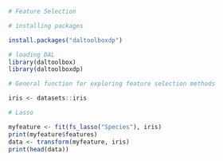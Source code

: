 ```r
# Feature Selection

# installing packages

install.packages("daltoolboxdp")
```

```r
# loading DAL
library(daltoolbox)
library(daltoolboxdp)
```


```r
# General function for exploring feature selection methods

iris <- datasets::iris
```

```r
# Lasso

myfeature <- fit(fs_lasso("Species"), iris)
print(myfeature$features)
data <- transform(myfeature, iris)
print(head(data))
```


